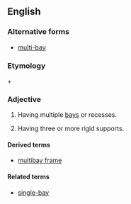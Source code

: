 ==English==

===Alternative forms===
* [[multi-bay]]

===Etymology===
{{term|multi-|lang=en}} + {{term|bay|lang=en}}

===Adjective===
{{en-adj|-}}

# Having multiple [[bay]]s or recesses.
# {{architecture|of a structure}} Having three or more rigid supports.

====Derived terms====
* [[multibay frame]]

====Related terms====
* [[single-bay]]